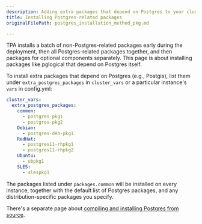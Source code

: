 ```yaml
---
description: Adding extra packages that depend on Postgres to your cluster.
title: Installing Postgres-related packages
originalFilePath: postgres_installation_method_pkg.md

---
```


TPA installs a batch of non-Postgres-related packages early during
the deployment, then all Postgres-related packages together, and then
packages for optional components separately. This page is about
installing packages like pglogical that depend on Postgres itself.

To install extra packages that depend on Postgres (e.g., Postgis), list
them under `extra_postgres_packages` in `cluster_vars` or a
particular instance's `vars` in config.yml:

```yaml
cluster_vars:
  extra_postgres_packages:
    common:
      - postgres-pkg1
      - postgres-pkg2
    Debian:
      - postgres-deb-pkg1
    RedHat:
      - postgres11-rhpkg1
      - postgres11-rhpkg2
    Ubuntu:
      - ubpkg1
    SLES:
      - slespkg1
```

The packages listed under `packages.common` will be installed on every
instance, together with the default list of Postgres packages, and any
distribution-specific packages you specify.

There's a separate page about
[compiling and installing Postgres from source](postgres_installation_method_src/).
